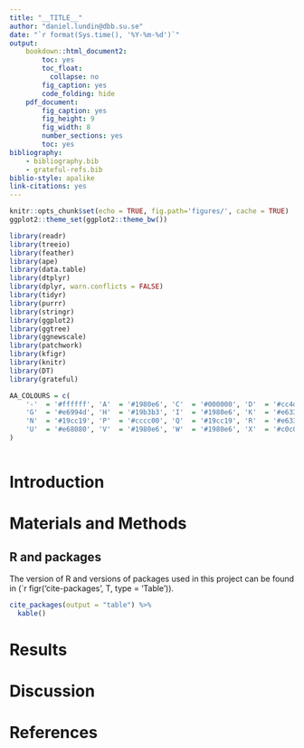 ```yaml
---
title: "__TITLE__"
author: "daniel.lundin@dbb.su.se"
date: "`r format(Sys.time(), '%Y-%m-%d')`"
output:
    bookdown::html_document2:
        toc: yes
        toc_float:
          collapse: no
        fig_caption: yes
        code_folding: hide
    pdf_document:
        fig_caption: yes
        fig_height: 9
        fig_width: 8
        number_sections: yes
        toc: yes
bibliography: 
    - bibliography.bib
    - grateful-refs.bib
biblio-style: apalike
link-citations: yes
---
```


```r
knitr::opts_chunk$set(echo = TRUE, fig.path='figures/', cache = TRUE)
ggplot2::theme_set(ggplot2::theme_bw())
```

```r
library(readr)
library(treeio)
library(feather)
library(ape)
library(data.table)
library(dtplyr)
library(dplyr, warn.conflicts = FALSE)
library(tidyr)
library(purrr)
library(stringr)
library(ggplot2)
library(ggtree)
library(ggnewscale)
library(patchwork)
library(kfigr)
library(knitr)
library(DT)
library(grateful)
```

```r
AA_COLOURS = c(
    '-'  = '#ffffff', 'A'  = '#1980e6', 'C'  = '#000000', 'D'  = '#cc4dcc', 'E'  = '#cc4dcc', 'F'  = '#1980e6',
    'G'  = '#e6994d', 'H'  = '#19b3b3', 'I'  = '#1980e6', 'K'  = '#e63319', 'L'  = '#1980e6', 'M'  = '#1980e6',
    'N'  = '#19cc19', 'P'  = '#cccc00', 'Q'  = '#19cc19', 'R'  = '#e63319', 'S'  = '#19cc19', 'T'  = '#19cc19',
    'U'  = '#e68080', 'V'  = '#1980e6', 'W'  = '#1980e6', 'X'  = '#c0c0c0', 'Y'  = '#19b3b3', 'NA' = '#000000'
)
```

```r
```

# Introduction

# Materials and Methods

## R and packages

The version of R and versions of packages used in this project can be found in
(`r figr('cite-packages', T, type = 'Table')).

```r
cite_packages(output = "table") %>%
  kable()
```

# Results

# Discussion

# References
